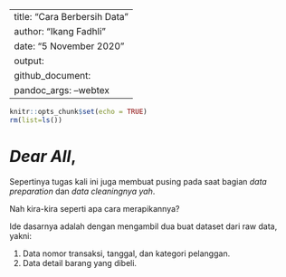 
---
title: "Cara Berbersih Data"
author: "Ikang Fadhli"
date: "5 November 2020"
output: 
  github_document:
    pandoc_args: --webtex
---

```r
knitr::opts_chunk$set(echo = TRUE)
rm(list=ls())
```

# _Dear All_,

Sepertinya tugas kali ini juga membuat pusing pada saat bagian _data preparation_ dan _data cleaningnya_ _yah_.

Nah kira-kira seperti apa cara merapikannya?

Ide dasarnya adalah dengan mengambil dua buat dataset dari raw data, yakni:

1. Data nomor transaksi, tanggal, dan kategori pelanggan.
1. Data detail barang yang dibeli.


